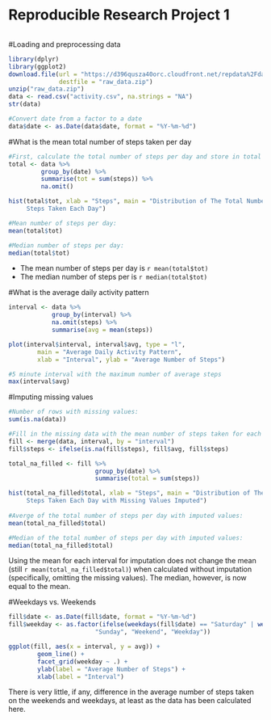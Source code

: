 Reproducible Research Project 1
===============================

```r
```

#Loading and preprocessing data
```r
library(dplyr)
library(ggplot2)
download.file(url = "https://d396qusza40orc.cloudfront.net/repdata%2Fdata%2Factivity.zip",
              destfile = "raw_data.zip")
unzip("raw_data.zip")
data <- read.csv("activity.csv", na.strings = "NA")
str(data)

#Convert date from a factor to a date
data$date <- as.Date(data$date, format = "%Y-%m-%d")
```

#What is the mean total number of steps taken per day
```r
#First, calculate the total number of steps per day and store in total dataframe
total <- data %>%
         group_by(date) %>%
         summarise(tot = sum(steps)) %>%
         na.omit()

hist(total$tot, xlab = "Steps", main = "Distribution of The Total Number of
     Steps Taken Each Day")

#Mean number of steps per day:
mean(total$tot)

#Median number of steps per day:
median(total$tot)
```

- The mean number of steps per day is `r mean(total$tot)`
- The median number of steps per is `r median(total$tot)`

#What is the average daily activity pattern
```r
interval <- data %>%
            group_by(interval) %>%
            na.omit(steps) %>%
            summarise(avg = mean(steps))

plot(interval$interval, interval$avg, type = "l",
        main = "Average Daily Activity Pattern",
        xlab = "Interval", ylab = "Average Number of Steps")

#5 minute interval with the maximum number of average steps
max(interval$avg)
```

#Imputing missing values
```r
#Number of rows with missing values:
sum(is.na(data))

#Fill in the missing data with the mean number of steps taken for each interval
fill <- merge(data, interval, by = "interval")
fill$steps <- ifelse(is.na(fill$steps), fill$avg, fill$steps)

total_na_filled <- fill %>%
                        group_by(date) %>%
                        summarise(total = sum(steps))

hist(total_na_filled$total, xlab = "Steps", main = "Distribution of The Total Number of
     Steps Taken Each Day with Missing Values Imputed")
        
#Averge of the total number of steps per day with imputed values:
mean(total_na_filled$total)

#Median of the total number of steps per day with imputed values:
median(total_na_filled$total)
```

Using the mean for each interval for imputation does not change the mean (still `r mean(total_na_filled$total)`)
when calculated without imputation (specifically, omitting the missing values). The median, however, is now equal to the mean.

#Weekdays vs. Weekends
```r
fill$date <- as.Date(fill$date, format = "%Y-%m-%d")
fill$weekday <- as.factor(ifelse(weekdays(fill$date) == "Saturday" | weekdays(fill$date) == 
                        "Sunday", "Weekend", "Weekday"))

ggplot(fill, aes(x = interval, y = avg)) +
        geom_line() +
        facet_grid(weekday ~ .) +
        ylab(label = "Average Number of Steps") +
        xlab(label = "Interval")
```
There is very little, if any, difference in the average number of steps taken on the weekends and weekdays, at least as the data has been calculated here. 